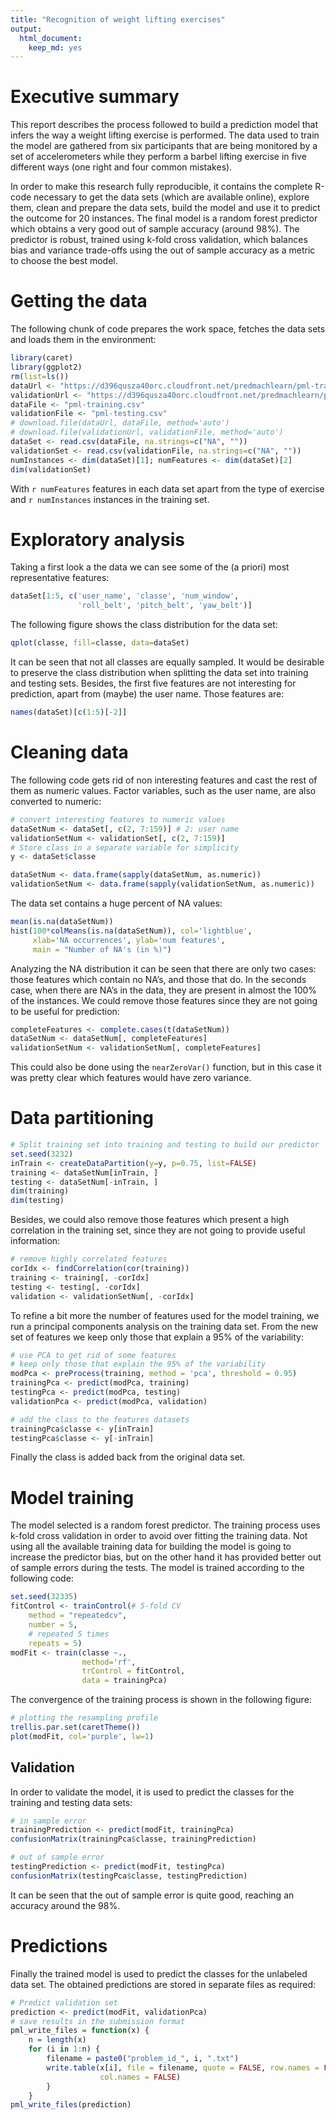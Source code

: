 ```yaml
---
title: "Recognition of weight lifting exercises"
output:
  html_document:
    keep_md: yes
---
```


# Executive summary
This report describes the process followed to build a prediction model that infers the way a weight lifting exercise is performed. The data used to train the model are gathered from six participants that are being monitored by a set of accelerometers while they perform a barbel lifting exercise in five different ways (one right and four common mistakes).

In order to make this research fully reproducible, it contains the complete R-code necessary to get the data sets (which are available online), explore them, clean and prepare the data sets, build the model and use it to predict the outcome for 20 instances. The final model is a random forest predictor which obtains a very good out of sample accuracy (around 98%). The predictor is robust, trained using k-fold cross validation, which balances bias and variance trade-offs using the out of sample accuracy as a metric to choose the best model.

# Getting the data
The following chunk of code prepares the work space, fetches the data sets and loads them in the environment:
```r
library(caret)
library(ggplot2)
rm(list=ls())
dataUrl <- "https://d396qusza40orc.cloudfront.net/predmachlearn/pml-training.csv"
validationUrl <- "https://d396qusza40orc.cloudfront.net/predmachlearn/pml-testing.csv"
dataFile <- "pml-training.csv"
validationFile <- "pml-testing.csv"
# download.file(dataUrl, dataFile, method='auto')
# download.file(validationUrl, validationFile, method='auto')
dataSet <- read.csv(dataFile, na.strings=c("NA", ""))
validationSet <- read.csv(validationFile, na.strings=c("NA", ""))
numInstances <- dim(dataSet)[1]; numFeatures <- dim(dataSet)[2]
dim(validationSet)
```
With `r numFeatures` features in each data set apart from the type of exercise and `r numInstances` instances in the training set. 

# Exploratory analysis
Taking a first look a the data we can see some of the (a priori) most representative features:
```r
dataSet[1:5, c('user_name', 'classe', 'num_window',
               'roll_belt', 'pitch_belt', 'yaw_belt')]
```
The following figure shows the class distribution for the data set:
```r
qplot(classe, fill=classe, data=dataSet)
```
It can be seen that not all classes are equally sampled. It would be desirable to preserve the class distribution when splitting the data set into training and testing sets.
Besides, the first five features are not interesting for prediction, apart from (maybe) the user name. Those features are:
```r
names(dataSet)[c(1:5)[-2]]
```

# Cleaning data

The following code gets rid of non interesting features and cast the rest of them as numeric values. Factor variables, such as the user name, are also converted to numeric:

```r
# convert interesting features to numeric values
dataSetNum <- dataSet[, c(2, 7:159)] # 2: user name
validationSetNum <- validationSet[, c(2, 7:159)]
# Store class in a separate variable for simplicity
y <- dataSet$classe

dataSetNum <- data.frame(sapply(dataSetNum, as.numeric))
validationSetNum <- data.frame(sapply(validationSetNum, as.numeric))
```

The data set contains a huge percent of NA values:

```r
mean(is.na(dataSetNum))
hist(100*colMeans(is.na(dataSetNum)), col='lightblue', 
     xlab='NA occurrences', ylab='num features', 
     main = "Number of NA's (in %)")
```
Analyzing the NA distribution it can be seen that there are only two cases: those features which contain no NA's, and those that do. In the seconds case, when there are NA's in the data, they are present in almost the 100% of the instances. We could remove those features since they are not going to be useful for prediction:

```r
completeFeatures <- complete.cases(t(dataSetNum))
dataSetNum <- dataSetNum[, completeFeatures]
validationSetNum <- validationSetNum[, completeFeatures]
```
This could also be done using the `nearZeroVar()` function, but in this case it was pretty clear which features would have zero variance. 


# Data partitioning
```r
# Split training set into training and testing to build our predictor
set.seed(3232)
inTrain <- createDataPartition(y=y, p=0.75, list=FALSE)
training <- dataSetNum[inTrain, ]
testing <- dataSetNum[-inTrain, ]
dim(training)
dim(testing)
```

Besides, we could also remove those features which present a high correlation in the training set, since they are not going to provide useful information:

```r
# remove highly correlated features
corIdx <- findCorrelation(cor(training))
training <- training[, -corIdx]
testing <- testing[, -corIdx]
validation <- validationSetNum[, -corIdx]
```

To refine a bit more the number of features used for the model training, we run a principal components analysis on the training data set. From the new set of features we keep only those that explain a 95% of the variability:

```r
# use PCA to get rid of some features
# keep only those that explain the 95% of the variability
modPca <- preProcess(training, method = 'pca', threshold = 0.95)
trainingPca <- predict(modPca, training)
testingPca <- predict(modPca, testing)
validationPca <- predict(modPca, validation)

# add the class to the features datasets
trainingPca$classe <- y[inTrain]
testingPca$classe <- y[-inTrain]
```
 Finally the class is added back from the original data set.


# Model training
The model selected is a random forest predictor. The training process uses k-fold cross validation in order to avoid over fitting the training data. Not using all the available training data for building the model is going to increase the predictor bias, but on the other hand it has provided better out of sample errors during the tests. The model is trained according to the following code:


```r
set.seed(32335)
fitControl <- trainControl(# 5-fold CV
    method = "repeatedcv", 
    number = 5,
    # repeated 5 times
    repeats = 5)
modFit <- train(classe ~., 
                method='rf', 
                trControl = fitControl, 
                data = trainingPca)

```

The convergence of the training process is shown in the following figure:

```r
# plotting the resampling profile
trellis.par.set(caretTheme())
plot(modFit, col='purple', lw=1)
```



## Validation
In order to validate the model, it is used to predict the classes for the training and testing data sets:

```r
# in sample error
trainingPrediction <- predict(modFit, trainingPca)
confusionMatrix(trainingPca$classe, trainingPrediction)

# out of sample error
testingPrediction <- predict(modFit, testingPca)
confusionMatrix(testingPca$classe, testingPrediction)
```

It can be seen that the out of sample error is quite good, reaching an accuracy around the 98%.



# Predictions
Finally the trained model is used to predict the classes for the unlabeled data set. The obtained predictions are stored in separate files as required:

```r
# Predict validation set
prediction <- predict(modFit, validationPca)
# save results in the submission format
pml_write_files = function(x) {
    n = length(x)
    for (i in 1:n) {
        filename = paste0("problem_id_", i, ".txt")
        write.table(x[i], file = filename, quote = FALSE, row.names = FALSE, 
                    col.names = FALSE)
        }
    }
pml_write_files(prediction)
```
